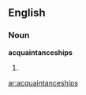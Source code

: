 ==English==
===Noun===
'''acquaintanceships'''
#{{plural of|[[acquaintanceship]]}}

[[ar:acquaintanceships]]